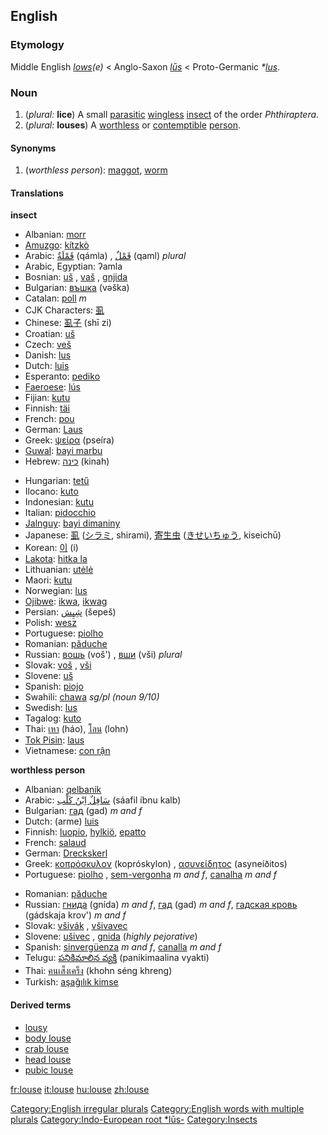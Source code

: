 {{wikipedia}}
==English==

===Etymology===
Middle English ''[[lows]](e)'' < Anglo-Saxon ''[[lus|lūs]]'' < Proto-Germanic ''*[[lus]]''.

===Noun===
{{en-noun2|'''louse'''|'''[[lice]] '''or''' [[louses]]'''}}

# (''plural:'' '''lice''') A small [[parasitic]] [[wingless]] [[insect]] of the order ''Phthiraptera''.
# (''plural:'' '''louses''') A [[worthless]] or [[contemptible]] [[person]].

====Synonyms====
#(''worthless person''): [[maggot]], [[worm]]

====Translations====
'''insect'''
{{top}}
*Albanian: [[morr]]
*[[Amuzgo]]: [[kítzkò]]
*Arabic: [[قملة|قَمْلَةٌ]] (qámla) {{f}}, [[قمل|قَمْلٌ]] (qaml) ''plural''
*Arabic, Egyptian: ʔamla
*Bosnian: [[uš]] {{f}}, [[vaš]] {{f}}, [[gnjida]] {{f}}
*Bulgarian: [[въшка]] (vəška) {{f}}
*Catalan: [[poll]] ''m''
*CJK Characters: [[虱]]
*Chinese: [[虱子]] (shī zi)
*Croatian: [[uš]] {{f}}
*Czech: [[veš]] {{f}}
*Danish: [[lus]] {{c}}
*Dutch: [[luis#Dutch|luis]] {{f}}
*Esperanto: [[pediko]]
*[[Faeroese]]: [[lús]]
*Fijian: [[kutu]]
*Finnish: [[täi]]
*French: [[pou]] {{m}}
*German: [[Laus]] {{f}}
*Greek: [[ψείρα]] (pseíra) {{f}}
*[[Guwal]]: [[bayi marbu]]
*Hebrew: [[כינה]] (kinah) {{f}}
{{mid}}
*Hungarian: [[tetű]]
*Ilocano: [[kuto]]
*Indonesian: [[kutu]]
*Italian: [[pidocchio]] {{m}}
*[[Jalnguy]]: [[bayi dimaniny]]
*Japanese: [[虱]] ([[シラミ]], shirami), [[寄生虫]] ([[きせいちゅう]], kiseichū)
*Korean: [[이]] (i)
*[[Lakota]]: [[hitka la]]
*Lithuanian: [[utėlė]] {{f}}
*Maori: [[kutu]]
*Norwegian: [[lus]] {{c}}
*[[Ojibwe]]: [[ikwa]], [[ikwag]] {{p}}
*Persian: [[شپش|شِپِش]] (šepeš)
*Polish: [[wesz]] {{f}}
*Portuguese: [[piolho]] {{m}}
*Romanian: [[păduche]] {{m}}
*Russian: [[вошь]] (voš') {{f}}, [[вши]] (vši) ''plural''
*Slovak: [[voš]] {{f}}, [[vši]] {{p}}
*Slovene: [[uš]] {{f}}
*Spanish: [[piojo]] {{m}}
*Swahili: [[chawa]] ''sg/pl (noun 9/10)''
*Swedish: [[lus]] {{c}}
*Tagalog: [[kuto]]
*Thai: [[เหา]] (háo), [[โลน]] (lohn)
*[[Tok Pisin]]: [[laus]]
*Vietnamese: [[con rận]]
{{bottom}}

'''worthless person'''
{{top}}
*Albanian: [[qelbanik]]
*Arabic: [[سافل ابن كلب|سَافِلٌ اِبْنُ كَلْب]] (sáafil íbnu kalb) {{m}}
*Bulgarian: [[гад]] (gad) ''m and f''
*Dutch: (arme) [[luis]] {{m}}
*Finnish: [[luopio]], [[hylkiö]], [[epatto]]
*French: [[salaud]] {{m}}
*German: [[Dreckskerl]] {{m}}
*Greek: [[κοπρόσκυλον]] (kopróskylon) {{n}}, [[ασυνείδητος]] (asyneíðitos) {{m}}
*Portuguese: [[piolho]] {{m}}, [[sem-vergonha]] ''m and f'', [[canalha]] ''m and f''
{{mid}}
*Romanian: [[păduche]] {{m}}
*Russian: [[гнида]] (gnída) ''m and f'', [[гад]] (gad) ''m and f'', [[гадская кровь]] (gádskaja krov') ''m and f''
*Slovak: [[všivák]] {{m}}, [[všivavec]] {{m}}
*Slovene: [[ušivec]] {{m}}, [[gnida]] {{f}} (''highly pejorative'')
*Spanish: [[sinvergüenza]] ''m and f'', [[canalla]] ''m and f''
*Telugu: [[పనికిమాలిన వ్యక్తి]] (panikimaalina vyakti)
*Thai: [[คนเส็งเคร็ง]] (khohn séng khreng)
*Turkish: [[aşağılık kimse]]
{{bottom}}

====Derived terms====
*[[lousy]]
* [[body louse]]
* [[crab louse]]
* [[head louse]]
* [[pubic louse]]

[[Category:English irregular plurals]]
[[Category:English words with multiple plurals]]
[[Category:Indo-European root *lūs-]]
[[Category:Insects]]

[[fr:louse]]
[[it:louse]]
[[hu:louse]]
[[zh:louse]]